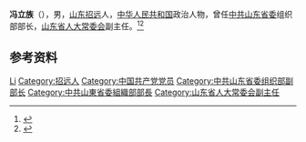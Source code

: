 '''冯立族'''（{{bd|1926年|11月18日|1990年|8月18日}}），男，[[山东|山东]][[招远|招远]]人，[[中华人民共和国|中华人民共和国]]政治人物，曾任[[中共山东省委|中共山东省委]]组织部部长，[[山东省人大常委会|山东省人大常委会]]副主任。<ref>{{Cite book|title=中华人民共和国职官志|author=何虎生, 李耀东, 向常福主编|publisher=中国社会出版社|year=2003|isbn=9787800883934|location=北京|pages=}}</ref><ref>{{Cite web|title=冯立族|url=http://shiqing.zhaoyuan.cn/articleinfo.asp?id=502|accessdate=2020-08-02|work=招远市情网}}</ref>

== 参考资料 ==
{{reflist}}

{{中国人物小作品}}

{{Authority control}}
{{DEFAULTSORT:Feng冯}}
[[Category:冯姓|Li]]
[[Category:招远人|Category:招远人]]
[[Category:中国共产党党员|Category:中国共产党党员]]
[[Category:中共山东省委组织部副部长|Category:中共山东省委组织部副部长]]
[[Category:中共山東省委組織部部長|Category:中共山東省委組織部部長]]
[[Category:山东省人大常委会副主任|Category:山东省人大常委会副主任]]